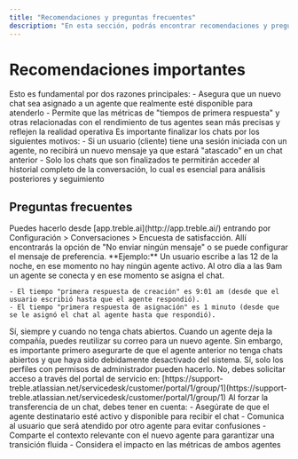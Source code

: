 ```yaml
---
title: "Recomendaciones y preguntas frecuentes"
description: "En esta sección, podrás encontrar recomendaciones y preguntas frecuentes sobre la plataforma de agentes de Treble."
---
```


# Recomendaciones importantes

<AccordionGroup>
  <Accordion title="Que tus agentes se pongan como activos cuando estén disponibles e inactivos cuando no lo estén.">
    Esto es fundamental por dos razones principales:
    - Asegura que un nuevo chat sea asignado a un agente que realmente esté disponible para atenderlo
    - Permite que las métricas de "tiempos de primera respuesta" y otras relacionadas con el rendimiento de tus agentes sean más precisas y reflejen la realidad operativa
  </Accordion>
  
  <Accordion title="Que los chats se finalicen">
    Es importante finalizar los chats por los siguientes motivos:
    - Si un usuario (cliente) tiene una sesión iniciada con un agente, no recibirá un nuevo mensaje ya que estará "atascado" en un chat anterior
    - Solo los chats que son finalizados te permitirán acceder al historial completo de la conversación, lo cual es esencial para análisis posteriores y seguimiento
  </Accordion>
</AccordionGroup>

## Preguntas frecuentes

<AccordionGroup>
  <Accordion title="¿Puedo habilitar y deshabilitar la encuesta de satisfacción para los agentes?">
    Puedes hacerlo desde [app.treble.ai](http://app.treble.ai/) entrando por Configuración > Conversaciones > Encuesta de satisfacción. Allí encontrarás la opción de "No enviar ningún mensaje" o se puede configurar el mensaje de preferencia.
  </Accordion>
  
  <Accordion title="¿Cuál es la diferencia entre 'primera respuesta de creación' y 'primera respuesta de asignación'?">
    **Ejemplo:** Un usuario escribe a las 12 de la noche, en ese momento no hay ningún agente activo. Al otro día a las 9am un agente se conecta y en ese momento se asigna el chat. 
    
    - El tiempo "primera respuesta de creación" es 9:01 am (desde que el usuario escribió hasta que el agente respondió).
    - El tiempo "primera respuesta de asignación" es 1 minuto (desde que se le asignó el chat al agente hasta que respondió).
  </Accordion>
  
  <Accordion title="¿Puedo eliminar un agente?">
    Sí, siempre y cuando no tenga chats abiertos.
  </Accordion>
  
  <Accordion title="¿Qué pasa si uno de mis agentes se va la compañía y quiero darle este mismo correo a un agente nuevo?">
    Cuando un agente deja la compañía, puedes reutilizar su correo para un nuevo agente. Sin embargo, es importante primero asegurarte de que el agente anterior no tenga chats abiertos y que haya sido debidamente desactivado del sistema.
  </Accordion>
  
  <Accordion title="¿Se le puede 'quitar' un chat a un agente activo para pasarlo a otro?">
    Sí, solo los perfiles con permisos de administrador pueden hacerlo.
  </Accordion>
  
  <Accordion title="¿Se le puede quitar un chat a un agente inactivo?">
    No, debes solicitar acceso a través del portal de servicio en: [https://support-treble.atlassian.net/servicedesk/customer/portal/1/group/1](https://support-treble.atlassian.net/servicedesk/customer/portal/1/group/1)
  </Accordion>
  
  <Accordion title="¿Qué consideraciones tener al momento de forzar transferencia de chat?">
    Al forzar la transferencia de un chat, debes tener en cuenta:
    - Asegúrate de que el agente destinatario esté activo y disponible para recibir el chat
    - Comunica al usuario que será atendido por otro agente para evitar confusiones
    - Comparte el contexto relevante con el nuevo agente para garantizar una transición fluida
    - Considera el impacto en las métricas de ambos agentes
  </Accordion>
</AccordionGroup>

